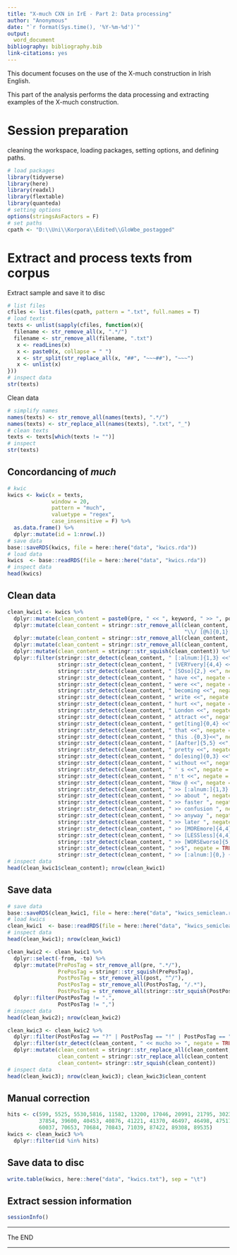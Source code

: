 ```yaml
---
title: "X-much CXN in IrE - Part 2: Data processing"
author: "Anonymous"
date: "`r format(Sys.time(), '%Y-%m-%d')`"
output:
  word_document
bibliography: bibliography.bib
link-citations: yes
---
```


This document focuses on the use of the X-much construction in Irish English. 

This part of the analysis performs the data processing and extracting examples of the X-much construction.

# Session preparation

cleaning the workspace, loading packages, setting options, and defining paths.

```r
# load packages
library(tidyverse)
library(here)
library(readxl)
library(flextable)
library(quanteda)
# setting options
options(stringsAsFactors = F)
# set paths
cpath <- "D:\\Uni\\Korpora\\Edited\\GloWbe_postagged"
```

# Extract and process texts from corpus

Extract sample and save it to disc

```r
# list files
cfiles <- list.files(cpath, pattern = ".txt", full.names = T)
# load texts
texts <- unlist(sapply(cfiles, function(x){
  filename <- str_remove_all(x, ".*/")
  filename <- str_remove_all(filename, ".txt")
   x <- readLines(x)
   x <- paste0(x, collapse = " ")
   x <- str_split(str_replace_all(x, "##", "~~~##"), "~~~")
   x <- unlist(x)
}))
# inspect data
str(texts)
```

Clean data

```r
# simplify names
names(texts) <- str_remove_all(names(texts), ".*/")
names(texts) <- str_replace_all(names(texts), ".txt", "_")
# clean texts
texts <- texts[which(texts != "")]
# inspect
str(texts)
```

## Concordancing of *much*

```r
# kwic
kwics <- kwic(x = texts, 
              window = 20,
              pattern = "much", 
              valuetype = "regex",
              case_insensitive = F) %>%
  as.data.frame() %>%
  dplyr::mutate(id = 1:nrow(.))
# save data
base::saveRDS(kwics, file = here::here("data", "kwics.rda"))
# load data
kwics  <- base::readRDS(file = here::here("data", "kwics.rda"))
# inspect data
head(kwics)
```


## Clean data{-}


```r
clean_kwic1 <- kwics %>%
  dplyr::mutate(clean_content = paste0(pre, " << ", keyword, " >> ", post)) %>%
  dplyr::mutate(clean_content = stringr::str_remove_all(clean_content, 
                                                        "\\/ [@%]{0,1}[:alnum:]{1,4}[@%]{0,1}_{0,1}[@%]{0,1}[:alnum:]{0,4}[@%]{0,1}_{0,1}[@%]{0,1}[:alnum:]{0,4}[@%]{0,1}")) %>%
  dplyr::mutate(clean_content = stringr::str_remove_all(clean_content, "@")) %>%
  dplyr::mutate(clean_content = stringr::str_remove_all(clean_content, "%")) %>%
  dplyr::mutate(clean_content = stringr::str_squish(clean_content)) %>%
  dplyr::filter(stringr::str_detect(clean_content, " [:alnum:]{1,3} <<", negate = TRUE),
                stringr::str_detect(clean_content, " [VERYvery]{4,4} <<", negate = TRUE),
                stringr::str_detect(clean_content, " [SOso]{2,} <<", negate = TRUE),
                stringr::str_detect(clean_content, " have <<", negate = TRUE),
                stringr::str_detect(clean_content, " were <<", negate = TRUE),
                stringr::str_detect(clean_content, " becoming <<", negate = TRUE),
                stringr::str_detect(clean_content, " write <<", negate = TRUE),
                stringr::str_detect(clean_content, " hurt <<", negate = TRUE),
                stringr::str_detect(clean_content, " London <<", negate = TRUE),
                stringr::str_detect(clean_content, " attract <<", negate = TRUE),
                stringr::str_detect(clean_content, " get[ting]{0,4} <<", negate = TRUE),
                stringr::str_detect(clean_content, " that <<", negate = TRUE),
                stringr::str_detect(clean_content, " this .{0,3}<<", negate = TRUE),
                stringr::str_detect(clean_content, " [Aafter]{5,5} <<", negate = TRUE),
                stringr::str_detect(clean_content, " pretty <<", negate = TRUE),
                stringr::str_detect(clean_content, " do[esing]{0,3} <<", negate = TRUE),
                stringr::str_detect(clean_content, " without <<", negate = TRUE),
                stringr::str_detect(clean_content, " ' s <<", negate = TRUE),
                stringr::str_detect(clean_content, " n't <<", negate = TRUE),
                stringr::str_detect(clean_content, "How @ <<", negate = TRUE),
                stringr::str_detect(clean_content, " >> [:alnum:]{1,3} ", negate = TRUE),
                stringr::str_detect(clean_content, " >> about ", negate = TRUE),
                stringr::str_detect(clean_content, " >> faster ", negate = TRUE),
                stringr::str_detect(clean_content, " >> confusion ", negate = TRUE),
                stringr::str_detect(clean_content, " >> anyway ", negate = TRUE),
                stringr::str_detect(clean_content, " >> later ", negate = TRUE),
                stringr::str_detect(clean_content, " >> [MOREmore]{4,4} ", negate = TRUE),
                stringr::str_detect(clean_content, " >> [LESSless]{4,4} ", negate = TRUE),
                stringr::str_detect(clean_content, " >> [WORSEworse]{5,5} ", negate = TRUE),
                stringr::str_detect(clean_content, " >>$", negate = TRUE),
                stringr::str_detect(clean_content, " >> [:alnum:]{0,} {0,1}\\? / \\? | >> [:alnum:]{0,} {0,1}\\! / \\! | >> [:alnum:]{0,} {0,1}\\. / \\. | >> [:alnum:]{0,} {0,1}\\; / \\; | >> [:alnum:]{0,} {0,1}\\, / \\, "))
# inspect data
head(clean_kwic1$clean_content); nrow(clean_kwic1)
```

## Save data{-}

```r
# save data
base::saveRDS(clean_kwic1, file = here::here("data", "kwics_semiclean.rda"))
# load kwics
clean_kwic1  <- base::readRDS(file = here::here("data", "kwics_semiclean.rda"))
# inspect data
head(clean_kwic1); nrow(clean_kwic1)
```

```r
clean_kwic2 <- clean_kwic1 %>%
  dplyr::select(-from, -to) %>%
  dplyr::mutate(PrePosTag = str_remove_all(pre, ".*/"),
                PrePosTag = stringr::str_squish(PrePosTag),
                PostPosTag = str_remove_all(post, "^/"),
                PostPosTag = str_remove_all(PostPosTag, "/.*"),
                PostPosTag = str_remove_all(stringr::str_squish(PostPosTag), ".* ") ) %>%
  dplyr::filter(PostPosTag != ".",
                PostPosTag != ",")
# inspect data
head(clean_kwic2); nrow(clean_kwic2)
```


```r
clean_kwic3 <- clean_kwic2 %>%
  dplyr::filter(PostPosTag == "?" | PostPosTag == "!" | PostPosTag == "[:alnum:]{1,}" ) %>%
  dplyr::filter(str_detect(clean_content, " << mucho >> ", negate = TRUE)) %>%
  dplyr::mutate(clean_content = stringr::str_replace_all(clean_content, " / [:punct:] ", " "),
                clean_content = stringr::str_replace_all(clean_content, "< {1,}[:alnum:]{1,2} {1,}>", " "),
                clean_content= stringr::str_squish(clean_content)) 
# inspect data
head(clean_kwic3); nrow(clean_kwic3); clean_kwic3$clean_content
```

## Manual correction{-}

```r
hits <- c(599, 5525, 5530,5816, 11582, 13200, 17046, 20991, 21795, 30236, 34972, 35020, 35120, 35308, 
          37854, 39600, 40453, 40876, 41221, 41370, 46497, 46498, 47517, 51719, 52752, 53110, 57010, 
          60037, 70653, 70684, 70843, 71039, 87422, 89308, 89535)
kwics <- clean_kwic3 %>%
  dplyr::filter(id %in% hits)
```


## Save data to disc{-}

```r
write.table(kwics, here::here("data", "kwics.txt"), sep = "\t") 
```


## Extract session information{-}

```r
sessionInfo()
```


***

The END

***

